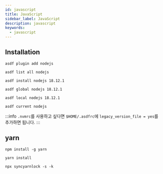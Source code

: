 ```yaml
---
id: javascript
title: JavaScript
sidebar_label: JavaScript
description: javascript
keywords:
  - javascript
---
```


## Installation

```shell
asdf plugin add nodejs
```

```shell
asdf list all nodejs
```

```shell
asdf install nodejs 18.12.1
```

```shell
asdf global nodejs 18.12.1
```

```shell
asdf local nodejs 18.12.1
```

```shell
asdf current nodejs
```

:::info
`.nvmrc`를 사용하고 싶다면 `$HOME/.asdfrc`에 `legacy_version_file = yes`를 추가하면 됩니다.
:::

## yarn

```shell
npm install -g yarn
```

```shell
yarn install
```

```shell
npx syncyarnlock -s -k
```
